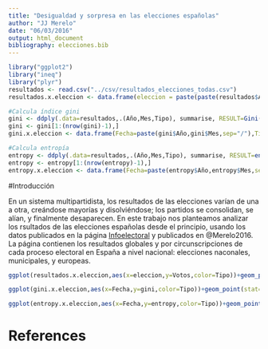 ```yaml
---
title: "Desigualdad y sorpresa en las elecciones españolas"
author: "JJ Merelo"
date: "06/03/2016"
output: html_document
bibliography: elecciones.bib
---
```


```r
library("ggplot2")
library("ineq")
library("plyr")
resultados <- read.csv("../csv/resultados_elecciones_todas.csv")
resultados.x.eleccion <- data.frame(eleccion = paste(paste(resultados$Año,resultados$Mes,sep="/"),resultados$Tipo,sep="-"),Partido=resultados$Partido,Tipo=resultados$Tipo,Votos=as.numeric(as.character(resultados$Votos)))

#Calcula índice gini
gini <- ddply(.data=resultados,.(Año,Mes,Tipo), summarise, RESULT=Gini(Votos))
gini <- gini[1:(nrow(gini)-1),]
gini.x.eleccion <- data.frame(Fecha=paste(gini$Año,gini$Mes,sep="/"),Tipo=gini$Tipo,gini=gini$RESULT)

#Calcula entropía
entropy <- ddply(.data=resultados,.(Año,Mes,Tipo), summarise, RESULT=entropy(Votos))
entropy <- entropy[1:(nrow(entropy)-1),]
entropy.x.eleccion <- data.frame(Fecha=paste(entropy$Año,entropy$Mes,sep="/"),Tipo=entropy$Tipo,entropy=entropy$RESULT)
```

#Introducción
  
En un sistema multipartidista, los resultados de las elecciones varían de una a otra, creándose mayorías y disolviéndose; los partidos se consolidan, se alían, y finalmente desaparecen. En este trabajo nos planteamos analizar los rsultados de las elecciones españolas desde el principio, usando los datos publicados en la página [Infoelectoral](http://infoelectoral.mir.es) y publicados en @Merelo2016. La página contienen los resultados globales y por circunscripciones de cada proceso electoral en España a nivel nacional: elecciones naconales, municipales, y europeas.
  
```r
ggplot(resultados.x.eleccion,aes(x=eleccion,y=Votos,color=Tipo))+geom_point(stat='identity')+stat_summary(fun.y = "median", geom="point", colour = "red", size = 4, shape=15)+scale_y_log10()+ theme(axis.text.x = element_text(angle = 90, hjust = 1))
```

```r
ggplot(gini.x.eleccion,aes(x=Fecha,y=gini,color=Tipo))+geom_point(stat='identity')+theme(axis.text.x = element_text(angle = 90, hjust = 1))
```

```r
ggplot(entropy.x.eleccion,aes(x=Fecha,y=entropy,color=Tipo))+geom_point(stat='identity')+theme(axis.text.x = element_text(angle = 90, hjust = 1))
```
# References
  